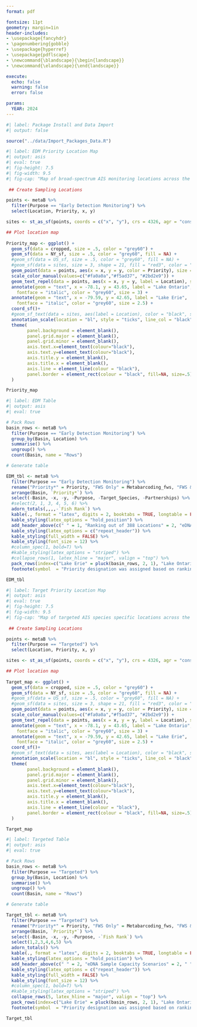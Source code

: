 ```yaml
---
format: pdf

fontsize: 11pt
geometry: margin=1in
header-includes:
- \usepackage{fancyhdr}
- \pagenumbering{gobble}
- \usepackage{hyperref}
- \usepackage{pdflscape}
- \newcommand{\blandscape}{\begin{landscape}}
- \newcommand{\elandscape}{\end{landscape}}

execute: 
  echo: false
  warning: false
  error: false

params:
  YEAR: 2024
---
```


```r
#| label: Package Install and Data Import
#| output: false

source("../data/Import_Packages_Data.R")
```

\colorbox{black}{\rlap{\huge\bfseries\textcolor{white}{U.S. Fish \& Wildlife Service}}\hspace{\linewidth}\hspace{-2\fboxsep}}\vspace{-.15cm}
\begin{flushleft}
\large\textbf{Lower Great Lakes Fish and Wildlife Conservation Office}\vspace{.15cm}
\newline
\large\textit{Aquatic Invasive Species Program}\vspace{.15cm}
\newline
\large\textbf{Early Detection Monitoring Metabarcoding Surviellance}\vspace{.25cm}

\large\textbf{Program Objective}

Aquatic invasive species (AIS) pose a serious threat to the Great Lakes. Prevention, early detection, and rapid response provide the most effective and potentially successful means to minimize harm to the environment and costs associated with stopping the spread of nonnative species. The U.S. Fish and Wildlife Service (USFWS) developed the Strategic Framework for the Early Detection of Non-native Fishes in the Great Lakes identifying early detection as a priority action. The objective of the Early Detection and Monitoring (EDM) program is to detect novel invasive species and document AIS range expansions while populations are low and geographically isolated - providing management actions a better opportunity of success. 

\large\textbf{Metabarcoding Implementation}

Along with traditional fisheries surveys (electrofishing and netting), molecular surveillance using environmental DNA (eDNA) has proven to be a valuable tool in AIS monitoring. Metabarcoding, a multi-taxa eDNA method, now allows for fish community level surveillance across a broad range of species, both native, non-native, and AIS watchlist. The USFWS will be implementing an annual metabarcoding AIS surveillance program that will monitor both broad-spectrum AIS watchlist species and targeted species-specific AIS of interest. Objectives for both surveillance purposes are defined as follows:

\begin{itemize}
\item\textbf{Broad-Spectrum:} Monitoring will focus on AIS watchlist species across high priority locations (HPLs) comprised of harbors, rivers and embayments of the lower Great Lakes as determined by a harbors, rivers, and embayments of the Great Lakes as determined by a \href{https://cfpub.epa.gov/si/si_public_record_Report.cfm?dirEntryId=350136&Lab=CCTE}{risk-based            prioritization framework for Aquatic Invasive Species (AIS) in the Great Lakes basin} (Figure 1). Highest priority HPLs will     get the largest sample efforts, with sample allocations trickling down across the other lower ranked priority sites (Table 1). 
\item\textbf{Species-Specific:} Monitoring will also focus on particular AIS species while still employing a multi-taxa approach (Figure 2; Table 2). 
\begin{itemize}
\item\textbf{Tench} (\textit{Tinca tinca}), an Eurasian cyprinid, will have continued eDNA monitoring along the invasion front in the Massena, NY region of St. Lawrence River. Massena, NY maintains a High priority status due to the range expansion of Tench and binational partner interest in monitoring that invasion front. 
\item\textbf{Grass Carp} (\textit{Ctenopharyngodon idella}), an Asian cyprinid, will have continued and expanded effort across areas within Lake Ontario and Eastern Lake Erie. Sampling areas were selected based off high priority designation and locations that had habitat conditions preferred by grass carp.
\end{itemize}
\end{itemize}

\large\textbf{Recapping 2024 Metabarcoding Efforts}

In 2024, metabarcoding was implemented on a small scale in high and lower priority locations in Lake Ontario and Eastern Lake Erie. High priority locations were areas where traditional sampling was occurring and data from traditional gear could be compared to metabarcoding results. Lower priority HPLs were areas where no traditional surveillance has been done and therefore metabarcoding was going to be used as a surveillance method for novel AIS. Work was supported through partnerships with the New York Department of Environmental Conservation (NYSDEC) and the USFWS New York Field Office (NYFO). NYSDEC collected samples in Cattaraugus Creek and Dunkirk Harbor, while NYFO collected samples for targeted tench effort on the St. Lawrence River near Massena, NY.

In addition to sampling across the Lower Great Lakes landscape, a contamination study was conducted to gain an understanding for the contamination risk when conducting eDNA sampling. Ideally, collecting eDNA samples from a vessel that is also concurrently conducting traditional surveys would be an efficient way to combine techniques, but contamination in this “dirty” boat environment is a concern. This small study used eDNA field blanks collected from non-sterile boats to determine the amount of contamination risk associated with sampling from “dirty” vessels. Results from this study will help inform our utilization of this tool in conjunction with traditional gears. 

\large\textbf{2025 Partnership Involvement}

In 2025 the Lower Great Lakes Fish and Wildlife Conservation Office (LGLFWCO) is looking for partners to assist in metabarcoding sample collection. Locations requiring assistance along with number of samples to be collected by partners can be found in Tables 1 and 2. Partners should review the tables and determine if they have capacity to assist and if any of the locations selected are of interest to their office for AIS or other species purposes. Data from samples collected by partners will be shared when data is available.

If partners have interest in other water bodies in the Great Lakes basin for AIS those areas could potentially be sampled if they align with the LGLFWCOs EDM programmatic goals. If there are additional partner requests the LGLFWCO will review those requests, determine if the areas requested align with programmatic objectives, and readjust sample allocations as needed. Extra areas requested that are not selected for sampling this year can be re-evaluated for future years sampling.

For partners willing to assist with sampling efforts in 2025, the LGLFWCO will provide materials for collection, including: filters, a smith-root sampling unit, and a step by step field SOP. Training opportunities can also be provided if requested. A Field Map and Survey123 form have already been set up for this program and will be utilized for sample collection. A copy of the SOP for the current data workflow can be found here: \href{https://fws.maps.arcgis.com/home/item.html?id=050217d0979e4fbdac761d660023a4e2}

\end{flushleft}

\newpage

\large\textbf{Broad-Spectrum AIS Surviellance}
\vspace{1.5cm}

```r
#| label: EDM Priority Location Map
#| output: asis
#| eval: true
#| fig-height: 7.5
#| fig-width: 9.5
#| fig-cap: "Map of broad-spectrum AIS monitoring locations across the lower Great Lakes with their corresponding priority level (Red: High, Orange: Moderate, Blue: Low)."
 
 ## Create Sampling Locations

points <- metaB %>%
  filter(Purpose == "Early Detection Monitoring") %>% 
  select(Location, Priority, x, y)

sites <- st_as_sf(points, coords = c("x", "y"), crs = 4326, agr = "constant")

## Plot location map
 
Priority_map <- ggplot() + 
  geom_sf(data = cropped, size = .5, color = "grey60") +
  geom_sf(data = NY_sf, size = .5, color = "grey60", fill = NA) +
  #geom_sf(data = US_sf, size = .5, color = "grey60", fill = NA) +
  #geom_sf(data = sites, size = 3, shape = 21, fill = "red3", color = "red1", stroke = 1.25, alpha = .5) +
  geom_point(data = points, aes(x = x, y = y, color = Priority), size = 3, stroke = 1.25, alpha = .65) +
  scale_color_manual(values=c("#fa0a0a","#f5ad37", "#2bd2e9")) +
  geom_text_repel(data = points, aes(x = x, y = y, label = Location), size = 3.2, point.padding = 1, max.overlaps = Inf) + 
  annotate(geom = "text", x = -78.1, y = 43.65, label = "Lake Ontario", 
    fontface = "italic", color = "grey60", size = 3) +
  annotate(geom = "text", x = -79.59, y = 42.65, label = "Lake Erie", 
    fontface = "italic", color = "grey60", size = 2.5) +
  coord_sf()+
  #geom_sf_text(data = sites, aes(label = Location), color = "black", size = 2.6, nudge_y = -.15)  +
  annotation_scale(location = "bl", style = "ticks", line_col = "black", text_col = "black") +
  theme(
        panel.background = element_blank(),
        panel.grid.major = element_blank(), 
        panel.grid.minor = element_blank(),
        axis.text.x=element_text(colour="black"),
        axis.text.y=element_text(colour="black"),
        axis.title.y = element_blank(),
        axis.title.x = element_blank(),
        axis.line = element_line(colour = "black"),
        panel.border = element_rect(colour = "black", fill=NA, size=.5)
  )

Priority_map
```

\newpage
\blandscape

```r
#| label: EDM Table
#| output: asis
#| eval: true

# Pack Rows 
basin_rows <- metaB %>% 
  filter(Purpose == "Early Detection Monitoring") %>%
  group_by(Basin, Location) %>% 
  summarise() %>% 
  ungroup() %>% 
  count(Basin, name = "Rows")

# Generate table

EDM_tbl <- metaB %>% 
  filter(Purpose == "Early Detection Monitoring") %>% 
  rename("Priority*" = Priority, "FWS Only" = Metabarcoding_fws, "FWS & Partners" = Metabarcoding_all) %>% 
  arrange(Basin, `Priority*`) %>% 
  select(-Basin, -x, -y, -Purpose, -Target_Species, -Partnerships) %>% 
  #select(2, 1, 3, 4, 5, 6) %>% 
  adorn_totals(,,,,-`Fish Rank`) %>% 
  kable(., format = "latex", digits = 2, booktabs = TRUE, longtable = FALSE, caption = "Priority broad-spectrum AIS monitoring locations across the lower Great Lakes.", align = 'lcccc') %>%
  kable_styling(latex_options = "hold_position") %>%
  add_header_above(c(" " = 1, "Ranking out of 388 Locations" = 2, "eDNA Sample Capacity Scenarios" = 2)) %>%
  kable_styling(latex_options = c("repeat_header")) %>% 
  kable_styling(full_width = FALSE) %>%
  kable_styling(font_size = 12) %>%
  #column_spec(1, bold=T) %>% 
  #kable_styling(latex_options = "striped") %>%
  #collapse_rows(1, latex_hline = "major", valign = "top") %>% 
  pack_rows(index=c("Lake Erie" = pluck(basin_rows, 2, 1), "Lake Ontario" = pluck(basin_rows, 2, 2))) %>%
  footnote(symbol  = "Priority designation was assigned based on rankings from the risk-based prioritization framework.", threeparttable = T) 

EDM_tbl
```
\elandscape
\newpage

\large\textbf{Species-Specfifc Targeted AIS Surviellance}
\vspace{1.5cm}

```r
#| label: Target Priority Location Map
#| output: asis
#| eval: true
#| fig-height: 7.5
#| fig-width: 9.5
#| fig-cap: "Map of targeted AIS species specific locations across the lower Great Lakes with their corresponding priority level (Red: High, Orange: Moderate, Blue: Low)."
 
 ## Create Sampling Locations

points <- metaB %>%
  filter(Purpose == "Targeted") %>% 
  select(Location, Priority, x, y)

sites <- st_as_sf(points, coords = c("x", "y"), crs = 4326, agr = "constant")

## Plot location map
 
Target_map <- ggplot() + 
  geom_sf(data = cropped, size = .5, color = "grey60") +
  geom_sf(data = NY_sf, size = .5, color = "grey60", fill = NA) +
  #geom_sf(data = US_sf, size = .5, color = "grey60", fill = NA) +
  #geom_sf(data = sites, size = 3, shape = 21, fill = "red3", color = "red1", stroke = 1.25, alpha = .5) +
  geom_point(data = points, aes(x = x, y = y, color = Priority), size = 3, stroke = 1.25, alpha = .65) +
  scale_color_manual(values=c("#fa0a0a","#f5ad37", "#2bd2e9")) +
  geom_text_repel(data = points, aes(x = x, y = y, label = Location), size = 3.2, point.padding = 1, max.overlaps = Inf) + 
  annotate(geom = "text", x = -78.1, y = 43.65, label = "Lake Ontario", 
    fontface = "italic", color = "grey60", size = 3) +
  annotate(geom = "text", x = -79.59, y = 42.65, label = "Lake Erie", 
    fontface = "italic", color = "grey60", size = 2.5) +
  coord_sf()+
  #geom_sf_text(data = sites, aes(label = Location), color = "black", size = 2.6, nudge_y = -.15)  +
  annotation_scale(location = "bl", style = "ticks", line_col = "black", text_col = "black") +
  theme(
        panel.background = element_blank(),
        panel.grid.major = element_blank(), 
        panel.grid.minor = element_blank(),
        axis.text.x=element_text(colour="black"),
        axis.text.y=element_text(colour="black"),
        axis.title.y = element_blank(),
        axis.title.x = element_blank(),
        axis.line = element_line(colour = "black"),
        panel.border = element_rect(colour = "black", fill=NA, size=.5)
  )

Target_map
```

\newpage
\blandscape

```r
#| label: Targeted Table
#| output: asis
#| eval: true

# Pack Rows 
basin_rows <- metaB %>% 
  filter(Purpose == "Targeted") %>%
  group_by(Basin, Location) %>% 
  summarise() %>% 
  ungroup() %>% 
  count(Basin, name = "Rows")

# Generate table

Target_tbl <- metaB %>% 
  filter(Purpose == "Targeted") %>% 
  rename("Priority*" = Priority, "FWS Only" = Metabarcoding_fws, "FWS & Partners" = Metabarcoding_all, "Target Species" = Target_Species) %>% 
  arrange(Basin, `Priority*`) %>% 
  select(-Basin, -x, -y, -Purpose, -`Fish Rank`) %>% 
  select(1,2,3,4,6,5) %>% 
  adorn_totals() %>% 
  kable(., format = "latex", digits = 2, booktabs = TRUE, longtable = FALSE, caption = "Priority targeted species-specific AIS monitoring locations across the lower Great Lakes.", align = 'lcccll') %>%
  kable_styling(latex_options = "hold_position") %>%
  add_header_above(c(" " = 2, "eDNA Sample Capacity Scenarios" = 2, " " = 2)) %>%
  kable_styling(latex_options = c("repeat_header")) %>% 
  kable_styling(full_width = FALSE) %>%
  kable_styling(font_size = 12) %>%
  #column_spec(1, bold=T) %>% 
  #kable_styling(latex_options = "striped") %>%
  collapse_rows(5, latex_hline = "major", valign = "top") %>% 
  pack_rows(index=c("Lake Erie" = pluck(basin_rows, 2, 1), "Lake Ontario" = pluck(basin_rows, 2, 2))) %>%
  footnote(symbol  = "Priority designation was assigned based on rankings from the risk-based prioritization framework.", threeparttable = T) 

Target_tbl
```

\elandscape
